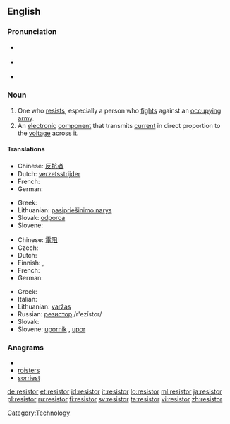 ==English==

===Pronunciation===
* {{a|UK}} {{IPA|/rɪ'zɪstə/}}
* {{a|US}} {{IPA|/rɪ'zɪstɚ/}}
* {{rhymes|ɪstə(r)}}

===Noun===
{{en-noun}}

# One who [[resist]]s, especially a person who [[fight]]s against an [[occupy]]ing [[army]].
# An [[electronic]] [[component]] that transmits [[current]] in direct proportion to the [[voltage]] across it.

====Translations====
{{trans-top|One who resists, especially a person who fights against an occupying army}}
* Chinese: [[反抗]][[者]]
* Dutch: [[verzetsstrijder]] {{m}}
* French: {{t+|fr|résistant|m}}
* German: {{t+|de|Widerstandskämpfer|m}}
{{trans-mid}}
* Greek: {{t+|el|αντιστασιακός|m}}
* Lithuanian: [[pasipriešinimo narys]] {{m}}
* Slovak: [[odporca]] {{m}}
* Slovene: {{t+|sl|upornik|m}}
{{trans-bottom}}

{{trans-top|An electronic component that transmits current in direct proportion to the voltage across it}}
* Chinese: [[電阻]]
* Czech: {{t-|cs|odpor|m}}
* Dutch: {{t+|nl|weerstand|m}}
* Finnish: {{t+|fi|vastus}}, {{t+|fi|resistori}}
* French: {{t+|fr|résistance|f}}
* German: {{t+|de|Widerstand|m}}
{{trans-mid}}
* Greek: {{t+|el|αντίσταση|f}}
* Italian: {{t-|it|resistore|m}}
* Lithuanian: [[varžas]] {{f}}
* Russian: [[резистор]] /r'ezístor/ {{m}}
* Slovak: {{t-|sk|odpor|m}}
* Slovene: [[upornik]] {{m}}, [[upor]] {{m}}
{{trans-bottom}}

===Anagrams===
* {{alphagram|eiorrsst}}
* [[roisters#English|roisters]]
* [[sorriest#English|sorriest]]

[[Category:Technology]]

[[de:resistor]]
[[et:resistor]]
[[id:resistor]]
[[it:resistor]]
[[lo:resistor]]
[[ml:resistor]]
[[ja:resistor]]
[[pl:resistor]]
[[ru:resistor]]
[[fi:resistor]]
[[sv:resistor]]
[[ta:resistor]]
[[vi:resistor]]
[[zh:resistor]]